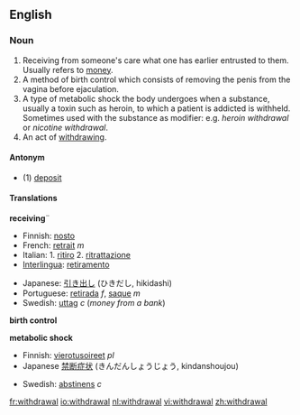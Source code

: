 ==English==
===Noun===
{{en-noun}}

#Receiving from someone's care what one has earlier entrusted to them.  Usually refers to [[money]].
#A method of birth control which consists of removing the penis from the vagina before ejaculation.
#A type of metabolic shock the body undergoes when a substance, usually a toxin such as heroin, to which a patient is addicted is withheld. Sometimes used with the substance as modifier: e.g. <em>heroin withdrawal</em> or <em>nicotine withdrawal</em>.
#An act of [[withdraw]]ing.

====Antonym====
*(1) [[deposit]]

====Translations====
'''receiving'''¨
{{top}}
*Finnish: [[nosto]]
*French: [[retrait]] ''m''
*Italian: 1. [[ritiro]] 2. [[ritrattazione]] 
*[[Interlingua]]: [[retiramento]]
{{mid}}
*Japanese: [[引き出し]] (ひきだし, hikidashi)
*Portuguese: [[retirada]] ''f'', [[saque]] ''m''
*Swedish: [[uttag]] ''c'' (''money from a bank'')
{{bottom}}

'''birth control'''
{{top}}
{{mid}}
{{bottom}}


'''metabolic shock'''
{{top}}
*Finnish: [[vierotusoireet]] ''pl''
*Japanese [[禁断症状]] (きんだんしょうじょう, kindanshoujou)
{{mid}}
*Swedish: [[abstinens]] ''c''
{{bottom}}

[[fr:withdrawal]]
[[io:withdrawal]]
[[nl:withdrawal]]
[[vi:withdrawal]]
[[zh:withdrawal]]